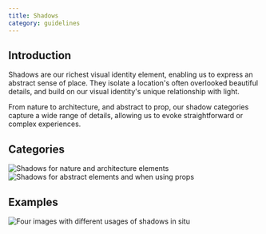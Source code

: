 ```yaml
---
title: Shadows
category: guidelines
---
```


## Introduction

Shadows are our richest visual identity element, enabling us to express an abstract sense of place. They isolate a location's often overlooked beautiful details, and build on our visual identity's unique relationship with light. 

From nature to architecture, and abstract to prop, our shadow categories capture a wide range of details, allowing us to evoke straightforward or complex experiences.

## Categories

![Shadows for nature and architecture elements](../static/shadows/category_1.jpg)
![Shadows for abstract elements and when using props](../static/shadows/category_2.jpg)

## Examples

![Four images with different usages of shadows in situ](../static/shadows/shadows_examples.jpg)